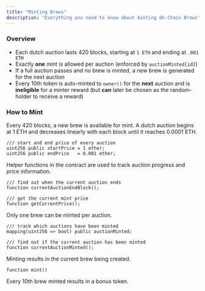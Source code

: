 ```yaml
---
title: "Minting Brews"
description: "Everything you need to know about minting On-Chain Brews"
---
```


### Overview

- Each dutch auction lasts 420 blocks, starting at `1 ETH` and ending at  `.001 ETH`
- Exactly **one** mint is allowed per auction (enforced by `auctionMinted[id]`)
- If a full auction passes and no brew is minted, a new brew is generated for the next auction
- Every 10th token is auto-minted to `owner()` for the **next** auction and is **ineligible** for a minter reward (but **can** later be chosen as the random-holder to receive a reward)

### How to Mint

Every 420 blocks, a new brew is available for mint. A dutch auction begins at 1 ETH and decreases linearly with each block until it reaches 0.0001 ETH. 

```solidity
/// start and end price of every auction
uint256 public startPrice = 1 ether;
uint256 public endPrice   = 0.001 ether;
```

Helper functions in the contract are used to track auction progress and price information.

```solidity
/// find out when the current auction ends
function currentAuctionEndBlock();

/// get the current mint price
function getCurrentPrice();
```

Only one brew can be minted per auction. 

```solidity
/// track which auctions have been minted
mapping(uint256 => bool) public auctionMinted;

/// find out if the current auction has been minted
function currentAuctionMinted();
```

Minting results in the current brew being created. 

```solidity
function mint()
```

Every 10th brew minted results in a bonus token.